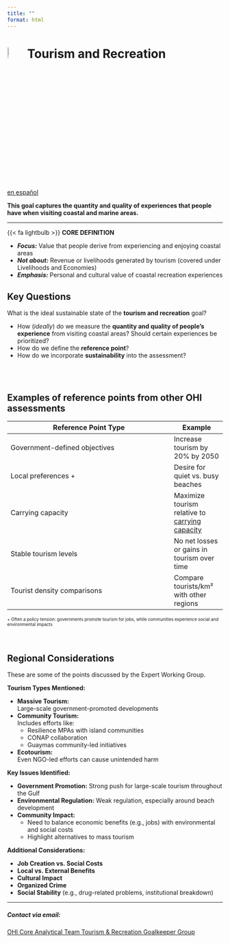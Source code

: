 ```yaml
---
title: ""
format: html
---
```


# ![](figs/tourism-and-recreation.svg){width=8% height=8%} Tourism and Recreation


<div class="button-container">
  <a href="https://ohi-goc.github.io/OHI_GOC/chapters/tr_spanish.html" class="custom-button">
    <i class="fas fa-globe"></i> en español
  </a>
</div>


**This goal captures the quantity and quality of experiences that people have when visiting coastal and marine areas.**

---

::: {.custom-box}

{{< fa lightbulb >}} **CORE DEFINITION**

- **_Focus:_** Value that people derive from experiencing and enjoying coastal areas  
- **_Not about:_** Revenue or livelihoods generated by tourism (covered under Livelihoods and Economies)  
- **_Emphasis:_** Personal and cultural value of coastal recreation experiences

:::

## Key Questions

What is the ideal sustainable state of the **tourism and recreation** goal? 

- How (*ideally*) do we measure the **quantity and quality of people’s experience** from visiting coastal areas? Should certain experiences be prioritized?
- How do we define the **reference point**?
- How do we incorporate **sustainability** into the assessment?


<br>
<br>

::: {.callout-note collapse="true"}

## Examples of reference points from other OHI assessments

<div style="font-size: 0.85em;">

| Reference Point Type        | Example |
|----------------------------|---------|
| Government-defined objectives | Increase tourism by 20% by 2050 |
| Local preferences +         | Desire for quiet vs. busy beaches |
| Carrying capacity           | Maximize tourism relative to [carrying capacity](https://www.mdpi.com/2071-1050/16/10/3938) |
| Stable tourism levels       | No net losses or gains in tourism over time |
| Tourist density comparisons | Compare tourists/km² with other regions |

<small>+ Often a policy tension: governments promote tourism for jobs, while communities experience social and environmental impacts</small>

</div>
:::

<br>

## Regional Considerations

These are some of the points discussed by the Expert Working Group.

**Tourism Types Mentioned:**

- **Massive Tourism:**  
  Large-scale government-promoted developments  
- **Community Tourism:**  
  Includes efforts like:
  - Resilience MPAs with island communities  
  - CONAP collaboration  
  - Guaymas community-led initiatives  
- **Ecotourism:**  
  Even NGO-led efforts can cause unintended harm  

**Key Issues Identified:**

- **Government Promotion:** Strong push for large-scale tourism throughout the Gulf  
- **Environmental Regulation:** Weak regulation, especially around beach development  
- **Community Impact:**  
  - Need to balance economic benefits (e.g., jobs) with environmental and social costs  
  - Highlight alternatives to mass tourism  

**Additional Considerations:**

- **Job Creation vs. Social Costs**  
- **Local vs. External Benefits**  
- **Cultural Impact**  
- **Organized Crime**  
- **Social Stability** (e.g., drug-related problems, institutional breakdown)

---

##### Contact via email:

<div class="button-container">
  <a href="mailto:core-ohi-gulf-ca@nceas.ucsb.edu" class="custom-button">
    <i class="fa-solid fa-square-poll-vertical"></i> OHI Core Analytical Team
  </a>
  <a href="mailto:tr-ohi-gulf-ca@nceas.ucsb.edu" class="custom-button secondary">
    <i class="fa-solid fa-people-group"></i> Tourism & Recreation Goalkeeper Group
  </a>
</div>